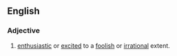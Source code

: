 ==English==

===Adjective===
{{en-adj|head=[[hog]]-[[wild]]}}

# [[enthusiastic]] or [[excited]] to a [[foolish]] or [[irrational]] extent.